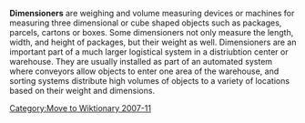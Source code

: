 [[Category:Move to Wiktionary 2007-11]]
'''Dimensioners''' are weighing and volume measuring devices or machines for measuring three dimensional or cube shaped objects such as packages, parcels, cartons or boxes. Some dimensioners not only measure the length, width, and height of packages, but their weight as well. Dimensioners are an important part of a much larger logistical system in a distriubtion center or warehouse.  They are usually installed as part of an automated system where conveyors allow objects to enter one area of the warehouse, and sorting systems distribute high volumes of objects to a variety of locations based on their weight and dimensions.